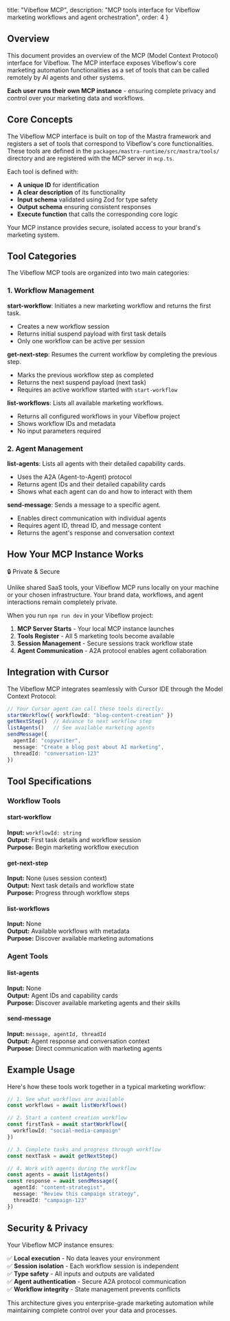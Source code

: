 
  title: "Vibeflow MCP",
  description: "MCP tools interface for Vibeflow marketing workflows and agent orchestration",
  order: 4
}

<PageHeader 
  title={metadata.title}
  description={metadata.description}
/>

## Overview

This document provides an overview of the MCP (Model Context Protocol) interface for Vibeflow. The MCP interface exposes Vibeflow's core marketing automation functionalities as a set of tools that can be called remotely by AI agents and other systems.

**Each user runs their own MCP instance** - ensuring complete privacy and control over your marketing data and workflows.

## Core Concepts

The Vibeflow MCP interface is built on top of the Mastra framework and registers a set of tools that correspond to Vibeflow's core functionalities. These tools are defined in the `packages/mastra-runtime/src/mastra/tools/` directory and are registered with the MCP server in `mcp.ts`.

Each tool is defined with:
- **A unique ID** for identification
- **A clear description** of its functionality  
- **Input schema** validated using Zod for type safety
- **Output schema** ensuring consistent responses
- **Execute function** that calls the corresponding core logic

Your MCP instance provides secure, isolated access to your brand's marketing system.

## Tool Categories

The Vibeflow MCP tools are organized into two main categories:

### 1. Workflow Management

**start-workflow**: Initiates a new marketing workflow and returns the first task.
- Creates a new workflow session
- Returns initial suspend payload with first task details
- Only one workflow can be active per session

**get-next-step**: Resumes the current workflow by completing the previous step.
- Marks the previous workflow step as completed
- Returns the next suspend payload (next task)
- Requires an active workflow started with `start-workflow`

**list-workflows**: Lists all available marketing workflows.
- Returns all configured workflows in your Vibeflow project
- Shows workflow IDs and metadata
- No input parameters required

### 2. Agent Management

**list-agents**: Lists all agents with their detailed capability cards.
- Uses the A2A (Agent-to-Agent) protocol
- Returns agent IDs and their detailed capability cards
- Shows what each agent can do and how to interact with them

**send-message**: Sends a message to a specific agent.
- Enables direct communication with individual agents
- Requires agent ID, thread ID, and message content
- Returns the agent's response and conversation context

## How Your MCP Instance Works

<div className="bg-blue-50 border-l-4 border-blue-400 p-4 my-6">
  <div className="text-lg font-semibold mb-2">🔒 Private & Secure</div>
  <p className="text-sm text-blue-800">
    Unlike shared SaaS tools, your Vibeflow MCP runs locally on your machine or your chosen infrastructure. Your brand data, workflows, and agent interactions remain completely private.
  </p>
</div>

When you run `npm run dev` in your Vibeflow project:

1. **MCP Server Starts** - Your local MCP instance launches
2. **Tools Register** - All 5 marketing tools become available
3. **Session Management** - Secure sessions track workflow state
4. **Agent Communication** - A2A protocol enables agent collaboration

## Integration with Cursor

The Vibeflow MCP integrates seamlessly with Cursor IDE through the Model Context Protocol:

```typescript
// Your Cursor agent can call these tools directly:
startWorkflow({ workflowId: "blog-content-creation" })
getNextStep()  // Advance to next workflow step
listAgents()   // See available marketing agents
sendMessage({ 
  agentId: "copywriter", 
  message: "Create a blog post about AI marketing",
  threadId: "conversation-123"
})
```

## Tool Specifications

### Workflow Tools

<div className="grid gap-4 my-6">
  <div className="border rounded-lg p-4">
    <h4 className="font-semibold">start-workflow</h4>
    <p className="text-sm text-gray-600 mt-1">
      <strong>Input:</strong> <code>workflowId: string</code><br/>
      <strong>Output:</strong> First task details and workflow session<br/>
      <strong>Purpose:</strong> Begin marketing workflow execution
    </p>
  </div>
  
  <div className="border rounded-lg p-4">
    <h4 className="font-semibold">get-next-step</h4>
    <p className="text-sm text-gray-600 mt-1">
      <strong>Input:</strong> None (uses session context)<br/>
      <strong>Output:</strong> Next task details and workflow state<br/>
      <strong>Purpose:</strong> Progress through workflow steps
    </p>
  </div>
  
  <div className="border rounded-lg p-4">
    <h4 className="font-semibold">list-workflows</h4>
    <p className="text-sm text-gray-600 mt-1">
      <strong>Input:</strong> None<br/>
      <strong>Output:</strong> Available workflows with metadata<br/>
      <strong>Purpose:</strong> Discover available marketing automations
    </p>
  </div>
</div>

### Agent Tools

<div className="grid gap-4 my-6">
  <div className="border rounded-lg p-4">
    <h4 className="font-semibold">list-agents</h4>
    <p className="text-sm text-gray-600 mt-1">
      <strong>Input:</strong> None<br/>
      <strong>Output:</strong> Agent IDs and capability cards<br/>
      <strong>Purpose:</strong> Discover available marketing agents and their skills
    </p>
  </div>
  
  <div className="border rounded-lg p-4">
    <h4 className="font-semibold">send-message</h4>
    <p className="text-sm text-gray-600 mt-1">
      <strong>Input:</strong> <code>message, agentId, threadId</code><br/>
      <strong>Output:</strong> Agent response and conversation context<br/>
      <strong>Purpose:</strong> Direct communication with marketing agents
    </p>
  </div>
</div>

## Example Usage

Here's how these tools work together in a typical marketing workflow:

```typescript
// 1. See what workflows are available
const workflows = await listWorkflows()

// 2. Start a content creation workflow  
const firstTask = await startWorkflow({ 
  workflowId: "social-media-campaign" 
})

// 3. Complete tasks and progress through workflow
const nextTask = await getNextStep()

// 4. Work with agents during the workflow
const agents = await listAgents()
const response = await sendMessage({
  agentId: "content-strategist",
  message: "Review this campaign strategy",
  threadId: "campaign-123"
})
```

## Security & Privacy

Your Vibeflow MCP instance ensures:

✅ **Local execution** - No data leaves your environment  
✅ **Session isolation** - Each workflow session is independent  
✅ **Type safety** - All inputs and outputs are validated  
✅ **Agent authentication** - Secure A2A protocol communication  
✅ **Workflow integrity** - State management prevents conflicts  

This architecture gives you enterprise-grade marketing automation while maintaining complete control over your data and processes.
